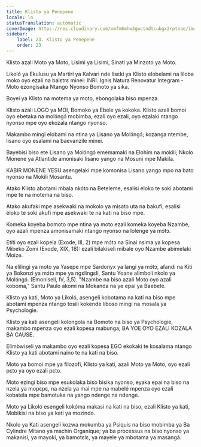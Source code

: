 ```yaml
---
title: Klisto ya Penepene
locale: ln
statusTranslation: automatic
coverImage: https://res.cloudinary.com/xmfm6mhw3gwctndtcubgx2rptnae/image/upload/v1741354419/small_cover_la_gran_rebelion_28716e29d2.webp
sidebar:
    label: 23. Klisto ya Penepene
    order: 23
---
```

Klisto azali Moto ya Moto, Lisimi ya Lisimi, Sinati ya Minzoto ya Moto.

Likoló ya Ekulusu ya Martiri ya Kalvari nde lisɛki ya Klisto elobelami na liloba moko oyo ezali na balɛtrɛ minei: INRI. Ignis Natura Renovatur Integram - Moto ezongisaka Ntango Nyonso Bomoto ya sika.

Boyei ya Klisto na motema ya moto, ebongolaka biso mpenza.

Klisto azali LOGO ya MOI, Bomoko ya Ebele ya kokoka. Klisto azali bomoi oyo ebetaka na molɔ́ngɔ́ mobimba, ezali oyo ezali, oyo ezalaki ntango nyonso mpe oyo ekozala ntango nyonso.

Makambo mingi elobami na ntina ya Lisano ya Molɔ́ngɔ́; kozanga ntembe, lisano oyo esalami na baevanzile minei.

Bayebisi biso ete Lisano ya Molɔ́ngɔ́ ememamaki na Elohim na mokili; Nkolo Monene ya Atlantide amonisaki lisano yango na Mosuni mpe Makila.

KABIR MONENE YESU asengelaki mpe komonisa Lisano yango mpo na bato nyonso na Mokili Mosantu.

Atako Klisto abotami mbala nkóto na Beteleme, esalisi eloko te soki abotami mpe te na motema na biso.

Atako akufaki mpe asekwaki na mokolo ya misato uta na bakufi, esalisi eloko te soki akufi mpe asekwaki te na kati na biso mpe.

Komeka koyeba bomoto mpe ntina ya moto ezali komeka koyeba Nzambe, oyo azali mpenza amonisamaki ntango nyonso na lolenge ya mɔ́tɔ.

Etíti oyo ezali kopela (Exode, III, 2) mpe mɔ́tɔ na Sinai nsima ya kopesa Mibeko Zomi (Exode, XIX, 18): ezali bilakiseli mibale oyo Nzambe abimelaki Moize.

Na elilingi ya moto ya Yasepe mpe Sardonyx ya langi ya mɔ́tɔ, afandi na Kiti ya Bokonzi ya mɔ́tɔ mpe ya ngɛlingɛli, Santu Yoane alimboli nkolo ya Molɔ́ngɔ́. (Emoniseli, IV, 3,5). "Nzambe na biso azali Moto oyo azali koboma," Santu Paulo akomi na Mokanda na ye epai ya Baebele.

Klisto ya kati, Moto ya Likoló, asengeli kobotama na kati na biso mpe abotami mpenza ntango tosili kokende liboso mingi na mosala ya Psychologie.

Klisto ya kati asengeli kolongola na Bomoto na biso ya Psychologie, makambo mpenza oyo ezali kopesa mabunga; BA YOE OYO EZALI KOZALA BA CAUSE.

Elimbwiseli ya makambo oyo ezali kopesa EGO ekokaki te kosalama ntango Klisto ya kati abotami naino te na kati na biso.

Moto ya bomoi mpe ya filozofi, Klisto ya kati, azali Moto ya Moto, oyo ezali pɛto ya oyo ezali pɛto.

Moto ezingi biso mpe esukolaka biso bisika nyonso, eyaka epai na biso na nzela ya mopɛpɛ, na nzela ya mai mpe na mabelé mpenza oyo ezali kobatela mpe bamotuka na yango ndenge na ndenge.

Moto ya Likoló esengeli kokóma makasi na kati na biso, ezali Klisto ya kati, Mobikisi na biso ya kati ya mozindo.

Nkolo ya Kati asengeli kozwa mokumba ya Psiquis na biso mobimba ya Ba Cylindre Mitano ya machin Organique; ya ba processus na biso nyonso ya makanisi, ya mayoki, ya bamotɛlɛ, ya mayele ya mbotama ya masangá.

